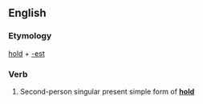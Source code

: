 ==English==

===Etymology===
[[hold]] + [[-est]]

===Verb===
{{head|en|verb form}}

# {{context|archaic|lang=en}} Second-person singular present simple form of '''[[hold]]'''